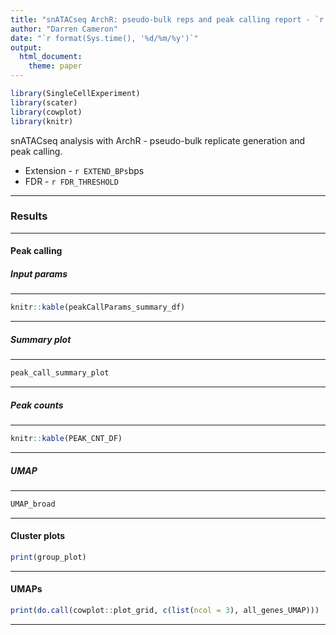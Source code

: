 ```yaml
---
title: "snATACseq ArchR: pseudo-bulk reps and peak calling report - `r REGION`"
author: "Darren Cameron"
date: "`r format(Sys.time(), '%d/%m/%y')`"
output: 
  html_document:
    theme: paper
---
```




```r
library(SingleCellExperiment)
library(scater)
library(cowplot)
library(knitr)
```

snATACseq analysis with ArchR - pseudo-bulk replicate generation and peak calling.

+ Extension - `r EXTEND_BPs`bps
+ FDR - `r FDR_THRESHOLD`


*** 


### Results {.tabset}

***

#### Peak calling {.tabset}

##### Input params

***

```R
knitr::kable(peakCallParams_summary_df)
```

***


##### Summary plot

***

```R
peak_call_summary_plot
```

***


##### Peak counts

***

```R
knitr::kable(PEAK_CNT_DF)
```

***

##### UMAP

***

```R
UMAP_broad
```

***

#### Cluster plots


```R
print(group_plot)
```

***

#### UMAPs

```R
print(do.call(cowplot::plot_grid, c(list(ncol = 3), all_genes_UMAP)))
```

***

